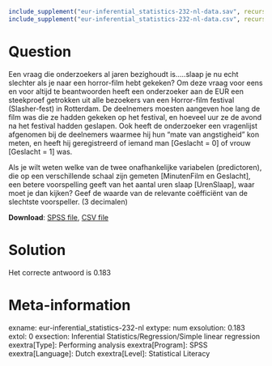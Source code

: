 ```{r, echo = FALSE, results = "hide"}
include_supplement("eur-inferential_statistics-232-nl-data.sav", recursive = TRUE)
include_supplement("eur-inferential_statistics-232-nl-data.csv", recursive = TRUE)
```

Question
========
Een vraag die onderzoekers al jaren bezighoudt is…..slaap je nu echt slechter als je naar een horror-film hebt gekeken? Om deze vraag voor eens en voor altijd te beantwoorden heeft een onderzoeker aan de EUR een steekproef getrokken uit alle bezoekers van een Horror-film festival (Slasher-fest) in Rotterdam.  De deelnemers moesten aangeven hoe lang de film was die ze hadden gekeken op het festival, en hoeveel uur ze de avond na het festival hadden geslapen. Ook heeft de onderzoeker een vragenlijst afgenomen bij de deelnemers waarmee hij hun “mate van angstigheid” kon meten, en heeft hij geregistreerd of iemand man [Geslacht = 0] of vrouw [Geslacht = 1] was.

Als je wilt weten welke van de twee onafhankelijke variabelen (predictoren), die op een verschillende schaal zijn gemeten [MinutenFilm en Geslacht], een betere voorspelling geeft van het aantal uren slaap [UrenSlaap], waar moet je dan kijken? Geef de waarde van de relevante coëfficiënt van de slechtste voorspeller. (3 decimalen)

**Download**: [SPSS file](eur-inferential_statistics-232-nl-data.sav), [CSV file](eur-inferential_statistics-232-nl-data.csv)


Solution
========
Het correcte antwoord is 0.183


Meta-information
================
exname: eur-inferential_statistics-232-nl
extype: num
exsolution: 0.183
extol: 0
exsection: Inferential Statistics/Regression/Simple linear regression
exextra[Type]: Performing analysis
exextra[Program]: SPSS
exextra[Language]: Dutch
exextra[Level]: Statistical Literacy